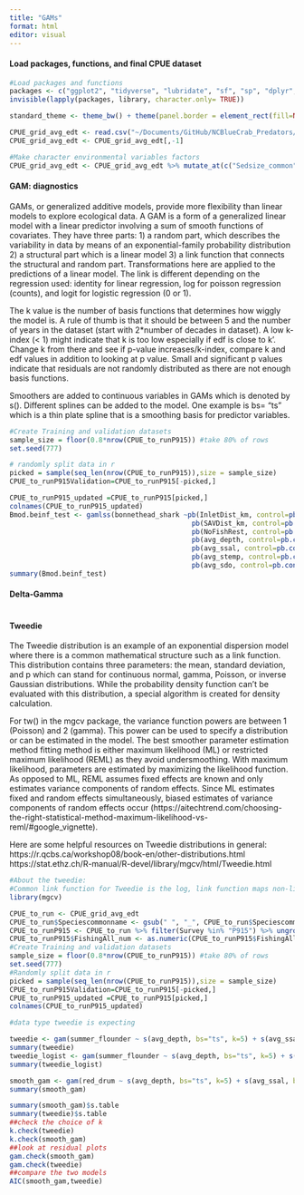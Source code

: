```yaml
---
title: "GAMs"
format: html
editor: visual
---
```


#### Load packages, functions, and final CPUE dataset

```r
#Load packages and functions 
packages <- c("ggplot2", "tidyverse", "lubridate", "sf", "sp", "dplyr", "rnaturalearth", "readr", "readxl", "spatialEco", "rstatix", "viridis", "BBmisc", "corrplot")
invisible(lapply(packages, library, character.only= TRUE))

standard_theme <- theme_bw() + theme(panel.border = element_rect(fill=NA, colour = "black")) + theme(panel.grid.major = element_blank(), panel.grid.minor = element_blank()) + theme(legend.text.align= 0, legend.title= element_text(size = 12), legend.text = element_text(size= 10), axis.text=element_text(size=10), axis.title=element_text(size=12))

CPUE_grid_avg_edt <- read.csv("~/Documents/GitHub/NCBlueCrab_Predators/Data/CPUE/CPUE_grid_avg_edt.csv")
CPUE_grid_avg_edt <- CPUE_grid_avg_edt[,-1]

#Make character environmental variables factors
CPUE_grid_avg_edt <- CPUE_grid_avg_edt %>% mutate_at(c("Sedsize_common", "ShorelineType", "ITP", "Survey"), as.factor)
```

#### GAM: diagnostics

GAMs, or generalized additive models, provide more flexibility than linear models to explore ecological data. A GAM is a form of a generalized linear model with a linear predictor involving a sum of smooth functions of covariates. They have three parts: 1) a random part, which describes the variability in data by means of an exponential-family probability distribution 2) a structural part which is a linear model 3) a link function that connects the structural and random part. Transformations here are applied to the predictions of a linear model. The link is different depending on the regression used: identity for linear regression, log for poisson regression (counts), and logit for logistic regression (0 or 1).

The k value is the number of basis functions that determines how wiggly the model is. A rule of thumb is that it should be between 5 and the number of years in the dataset (start with 2*number of decades in dataset). A low k-index (< 1) might indicate that k is too low especially if edf is close to k'. Change k from there and see if p-value increases/k-index, compare k and edf values in addition to looking at p value. Small and significant p values indicate that residuals are not randomly distributed as there are not enough basis functions. 

Smoothers are added to continuous variables in GAMs which is denoted by s(). Different splines can be added to the model. One example is bs= "ts" which is a thin plate spline that is a smoothing basis for predictor variables. 

```r

#Create Training and validation datasets
sample_size = floor(0.8*nrow(CPUE_to_runP915)) #take 80% of rows 
set.seed(777)

# randomly split data in r
picked = sample(seq_len(nrow(CPUE_to_runP915)),size = sample_size)
CPUE_to_runP915Validation=CPUE_to_runP915[-picked,]

CPUE_to_runP915_updated =CPUE_to_runP915[picked,]
colnames(CPUE_to_runP915_updated)
Bmod.beinf_test <- gamlss(bonnethead_shark ~pb(InletDist_km, control=pb.control(method="GAIC")) +  pb(red_drum, control=pb.control(method="GAIC")) + 
                                             pb(SAVDist_km, control=pb.control(method="GAIC")) + 
                                             pb(NoFishRest, control=pb.control(method="GAIC")) +
                                             pb(avg_depth, control=pb.control(method="GAIC")) +
                                             pb(avg_ssal, control=pb.control(method="GAIC")) +
                                             pb(avg_stemp, control=pb.control(method="GAIC")) +
                                             pb(avg_sdo, control=pb.control(method="GAIC")) + Sedsize_common + ShorelineType, data=na.omit(CPUE_to_runP915_updated),family=BEINF0,n.cyc=ncyc, c.crit=ccrit)
summary(Bmod.beinf_test)   

```

#### Delta-Gamma 
```r

```

#### Tweedie 

The Tweedie distribution is an example of an exponential dispersion model where there is a common mathematical structure such as a link function. This distribution contains three parameters: the mean, standard deviation, and p which can stand for continuous normal, gamma, Poisson, or inverse Gaussian distributions. While the probability density function can't be evaluated with this distribution, a special algorithm is created for density calculation. 

For tw() in the mgcv package, the variance function powers are between 1 (Poisson) and 2 (gamma). This power can be used to specify a distribution or can be estimated in the model. The best smoother parameter estimation method fitting method is either maximum likelihood (ML) or restricted maximum likelihood (REML) as they avoid undersmoothing. With maximum likelihood, parameters are estimated by maximizing the likelihood function. As opposed to ML, REML assumes fixed effects are known and only estimates variance components of random effects. Since ML estimates fixed and random effects simultaneously, biased estimates of variance components of random effects occur (https://aitechtrend.com/choosing-the-right-statistical-method-maximum-likelihood-vs-reml/#google_vignette). 

Here are some helpful resources on Tweedie distributions in general:
https://r.qcbs.ca/workshop08/book-en/other-distributions.html
https://stat.ethz.ch/R-manual/R-devel/library/mgcv/html/Tweedie.html

```r
#About the tweedie: 
#Common link function for Tweedie is the log, link function maps non-linear relationship to linear one
library(mgcv)

CPUE_to_run <- CPUE_grid_avg_edt
CPUE_to_run$Speciescommonname <- gsub(" ", "_", CPUE_to_run$Speciescommonname)
CPUE_to_runP915 <- CPUE_to_run %>% filter(Survey %in% "P915") %>% ungroup() %>% pivot_wider(names_from = "Speciescommonname", values_from = "mean_CPUE_stdzd") 
CPUE_to_runP915$FishingAll_num <- as.numeric(CPUE_to_runP915$FishingAll_num)
#Create Training and validation datasets
sample_size = floor(0.8*nrow(CPUE_to_runP915)) #take 80% of rows 
set.seed(777)
#Randomly split data in r
picked = sample(seq_len(nrow(CPUE_to_runP915)),size = sample_size)
CPUE_to_runP915Validation=CPUE_to_runP915[-picked,]
CPUE_to_runP915_updated =CPUE_to_runP915[picked,]
colnames(CPUE_to_runP915_updated)

#data type tweedie is expecting 

tweedie <- gam(summer_flounder ~ s(avg_depth, bs="ts", k=5) + s(avg_ssal, bs="ts", k=5) + s(avg_stemp, bs="ts", k=5) + s(avg_sdo, bs="ts", k=5) + s(SAVDist_km, bs="ts", k=5) + s(InletDist_km, bs="ts", k=5) + s(NoFishRest, bs="ts", k=5) + s(black_drum, bs="ts", k=5) + factor(FishingAll_num) + factor(Sedsize_common), family= tw(link= "log"), data= CPUE_to_runP915_updated, method= "REML")
summary(tweedie)    
tweedie_logist <- gam(summer_flounder ~ s(avg_depth, bs="ts", k=5) + s(avg_ssal, bs="ts", k=5) + s(avg_stemp, bs="ts", k=5) + s(avg_sdo, bs="ts", k=5) + s(SAVDist_km, bs="ts", k=5) + s(InletDist_km, bs="ts", k=5) + s(NoFishRest, bs="ts", k=5) + s(black_drum, bs="ts", k=5) + factor(FishingAll_num) + factor(Sedsize_common), family= tw(link= "logit"), data= CPUE_to_runP915_updated, method= "REML")
summary(tweedie_logist)  

smooth_gam <- gam(red_drum ~ s(avg_depth, bs="ts", k=5) + s(avg_ssal, bs="ts", k=5) + s(avg_stemp, bs="ts", k=5) + s(avg_sdo, bs="ts", k=5) + Sedsize_common, family= gaussian(link= "identity"), data= CPUE_to_runP915_updated, method= "REML")
summary(smooth_gam) 

summary(smooth_gam)$s.table
summary(tweedie)$s.table
##check the choice of k
k.check(tweedie)
k.check(smooth_gam)
##look at residual plots 
gam.check(smooth_gam)
gam.check(tweedie)
##compare the two models 
AIC(smooth_gam,tweedie)
```

